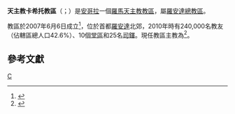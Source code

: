 {{Multiple issues|
{{Primarysources|time=2020-06-16T14:39:07+00:00}}
{{Refimprove|time=2020-06-16T14:39:07+00:00}}
}}
{{NoteTA
|1=zh-hk:奧斯定; zh-tw:奧思定;
}}
{{Infobox Roman Catholic diocese
|Roman Catholic Diocese of = 天主教卡希托教區
|Latin name of diocese = Dioecesis Caxitonensis
|border = catholic
|image = [[File:Igreja_Caxito.JPG|250px]]
|caption = 聖方濟各主教座堂
|location = [[安哥拉|安哥拉]]
|territory = [[羅安達|羅安達]]北郊
|population = 240,000
|rite = [[羅馬禮|羅馬禮]]
|patron =
|province = [[天主教羅安達總教區|羅安達]]
|established = 2007年6月6日
|cathedral = 聖方濟各主教座堂
|co-cathedral =
|leadership = 主教
|website =
|pope = {{incumbent pope}}
|ordinary = {{link-en|瑪利斯·卡穆托|Maurício Camuto|瑪利斯·奧斯定·卡穆托}}
|coadjutor bishop = 
|auxiliary =
|emeritus = 
}}

'''天主教卡希托教區'''（{{lang-la|Dioecesis Caxitonensis}}；{{lang-pt|Diocese de Caxito}}）是[[安哥拉|安哥拉]]一個[[羅馬天主教|羅馬天主教]][[教區|教區]]，屬[[天主教羅安達總教區|羅安達總教區]]。

教區於2007年6月6日成立<ref>{{cite web |title=CAXITONENSIS* |url=https://w2.vatican.va/content/benedict-xvi/la/apost_constitutions/documents/hf_ben-xvi_apc_20070606_caxitonensis.html |publisher=Libreria Editrice Vaticana |accessdate=2020-06-16 |archiveurl=https://web.archive.org/web/20200616142302/https://w2.vatican.va/content/benedict-xvi/la/apost_constitutions/documents/hf_ben-xvi_apc_20070606_caxitonensis.html |archivedate=2020-06-16 |language=la |date=2007-06-06 |dead-url=no }}</ref>，位於首都[[羅安達|羅安達]]北郊，2010年時有240,000名教友（佔轄區總人口42.6%）、10個[[堂區|堂區]]和25名[[司鐸|司鐸]]。現任教區主教為{{link-en|瑪利斯·卡穆托|Maurício Camuto|瑪利斯·奧斯定·卡穆托}}<ref>{{cite press release |title=Resignations and Appointments, 15.06.2020 |url=https://press.vatican.va/content/salastampa/en/bollettino/pubblico/2020/06/15/200615b.html |publisher=Holy See Press Office |accessdate=2020-06-15 |archiveurl=https://web.archive.org/web/20200615120343/https://press.vatican.va/content/salastampa/en/bollettino/pubblico/2020/06/15/200615b.html |archivedate=2020-06-15 |language=en |date=2020-06-15 |dead-url=no }}</ref>。

==參考文獻==
{{reflist}}

{{安哥拉天主教教區}}
[[Category:安哥拉天主教教區|C]]